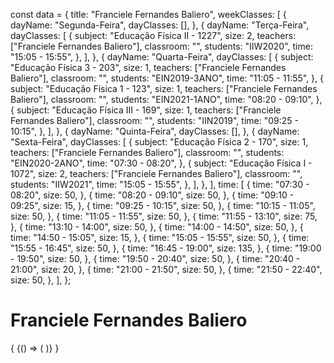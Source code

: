 const data = {
  title: "Franciele Fernandes Baliero",
  weekClasses: [
    {
      dayName: "Segunda-Feira",
      dayClasses: [],
    },
    {
      dayName: "Terça-Feira",
      dayClasses: [
        {
          subject: "Educação Física II - 1227",
          size: 2,
          teachers: ["Franciele Fernandes Baliero"],
          classroom: "",
          students: "IIW2020",
          time: "15:05 - 15:55",
        },
      ],
    },
    {
      dayName: "Quarta-Feira",
      dayClasses: [
        {
          subject: "Educação Física 3 - 203",
          size: 1,
          teachers: ["Franciele Fernandes Baliero"],
          classroom: "",
          students: "EIN2019-3ANO",
          time: "11:05 - 11:55",
        },
        {
          subject: "Educação Física 1 - 123",
          size: 1,
          teachers: ["Franciele Fernandes Baliero"],
          classroom: "",
          students: "EIN2021-1ANO",
          time: "08:20 - 09:10",
        },
        {
          subject: "Educação Física III - 169",
          size: 1,
          teachers: ["Franciele Fernandes Baliero"],
          classroom: "",
          students: "IIN2019",
          time: "09:25 - 10:15",
        },
      ],
    },
    {
      dayName: "Quinta-Feira",
      dayClasses: [],
    },
    {
      dayName: "Sexta-Feira",
      dayClasses: [
        {
          subject: "Educação Física 2 - 170",
          size: 1,
          teachers: ["Franciele Fernandes Baliero"],
          classroom: "",
          students: "EIN2020-2ANO",
          time: "07:30 - 08:20",
        },
        {
          subject: "Educação Física I - 1072",
          size: 2,
          teachers: ["Franciele Fernandes Baliero"],
          classroom: "",
          students: "IIW2021",
          time: "15:05 - 15:55",
        },
      ],
    },
  ],
  time: [
    {
      time: "07:30 - 08:20",
      size: 50,
    },
    {
      time: "08:20 - 09:10",
      size: 50,
    },
    {
      time: "09:10 - 09:25",
      size: 15,
    },
    {
      time: "09:25 - 10:15",
      size: 50,
    },
    {
      time: "10:15 - 11:05",
      size: 50,
    },
    {
      time: "11:05 - 11:55",
      size: 50,
    },
    {
      time: "11:55 - 13:10",
      size: 75,
    },
    {
      time: "13:10 - 14:00",
      size: 50,
    },
    {
      time: "14:00 - 14:50",
      size: 50,
    },
    {
      time: "14:50 - 15:05",
      size: 15,
    },
    {
      time: "15:05 - 15:55",
      size: 50,
    },
    {
      time: "15:55 - 16:45",
      size: 50,
    },
    {
      time: "16:45 - 19:00",
      size: 135,
    },
    {
      time: "19:00 - 19:50",
      size: 50,
    },
    {
      time: "19:50 - 20:40",
      size: 50,
    },
    {
      time: "20:40 - 21:00",
      size: 20,
    },
    {
      time: "21:00 - 21:50",
      size: 50,
    },
    {
      time: "21:50 - 22:40",
      size: 50,
    },
  ],
};

# Franciele Fernandes Baliero

<div>
  {
    <BrowserOnly>
      {() => (
        <Grid
          title={data.title}
          weekClasses={data.weekClasses}
          time={data.time}
        />
      )}
    </BrowserOnly>
  }
</div>
